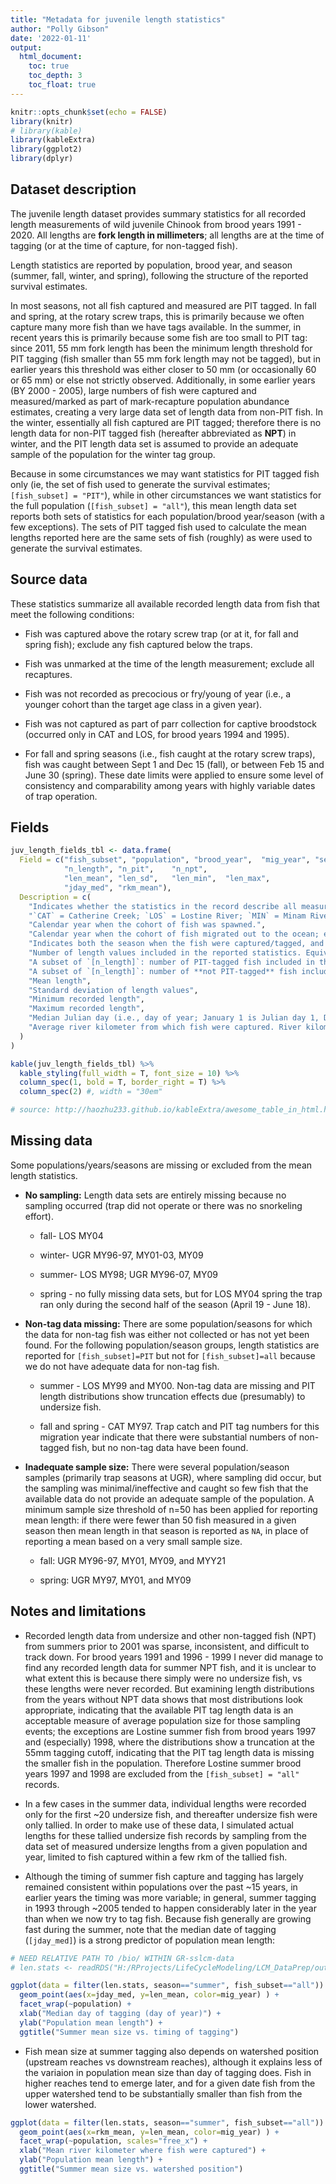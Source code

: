 ```yaml
---
title: "Metadata for juvenile length statistics"
author: "Polly Gibson"
date: '2022-01-11'
output:
  html_document:
    toc: true
    toc_depth: 3
    toc_float: true
---
```



```r
knitr::opts_chunk$set(echo = FALSE)
library(knitr)
# library(kable)
library(kableExtra)
library(ggplot2)
library(dplyr)
```


## Dataset description
The juvenile length dataset provides summary statistics for all recorded length measurements of wild juvenile Chinook from brood years 1991 - 2020.  All lengths are **fork length in millimeters**; all lengths are at the time of tagging (or at the time of capture, for non-tagged fish). 

Length statistics are reported by population, brood year, and season (summer, fall, winter, and spring), following the structure of the reported survival estimates. 

In most seasons, not all fish captured and measured are PIT tagged. In fall and spring, at the rotary screw traps, this is primarily because we often capture many more fish than we have tags available.  In the summer, in recent years this is primarily because some fish are too small to PIT tag: since 2011, 55 mm fork length has been the minimum length threshold for PIT tagging (fish smaller than 55 mm fork length may not be tagged), but in earlier years this threshold was either closer to 50 mm (or occasionally 60 or 65 mm) or else not strictly observed. Additionally, in some earlier years (BY 2000 - 2005), large numbers of fish were captured and measured/marked as part of mark-recapture population abundance estimates, creating a very large data set of length data from non-PIT fish.  In the winter, essentially all fish captured are PIT tagged; therefore there is no length data for non-PIT tagged fish (hereafter abbreviated as **NPT**) in winter, and the PIT length data set is assumed to provide an adequate sample of the population for the winter tag group.

Because in some circumstances we may want statistics for PIT tagged fish only (ie, the set of fish used to generate the survival estimates; `[fish_subset] = "PIT"`), while in other circumstances we want statistics for the full population (`[fish_subset] = "all"`), this mean length data set reports both sets of statistics for each population/brood year/season (with a few exceptions). The sets of PIT tagged fish used to calculate the mean lengths reported here are the same sets of fish (roughly) as were used to generate the survival estimates.  


## Source data 
These statistics summarize all available recorded length data from fish that meet the following conditions: 

- Fish was captured above the rotary screw trap (or at it, for fall and spring fish); exclude any fish captured below the traps.

- Fish was unmarked at the time of the length measurement; exclude all recaptures. 

- Fish was not recorded as precocious or fry/young of year (i.e., a younger cohort than the target age class in a given year).

- Fish was not captured as part of parr collection for captive broodstock (occurred only in CAT and LOS, for brood years 1994 and 1995). 

- For fall and spring seasons (i.e., fish caught at the rotary screw traps), fish was caught between Sept 1 and Dec 15 (fall), or between Feb 15 and June 30 (spring). These date limits were applied to ensure some level of consistency and comparability among years with highly variable dates of trap operation. 


## Fields
```r

juv_length_fields_tbl <- data.frame(
  Field = c("fish_subset", "population", "brood_year",	"mig_year",	"season",	
            "n_length",	"n_pit",	"n_npt",	
            "len_mean",	"len_sd",	"len_min",	"len_max",	
            "jday_med",	"rkm_mean"),
  Description = c(
    "Indicates whether the statistics in the record describe all measured fish (**`all`**) vs. only the PIT tagged fish (**`PIT`**). With a few exceptions, both sets of statistics (i.e., two rows of data) are provided for each population/year/season combination. Note that for winter season, `PIT` and `all` statistics are always the same, because typically there are almost no non-PIT tagged fish during winter and no undersize fish.",
    "`CAT` = Catherine Creek; `LOS` = Lostine River; `MIN` = Minam River; `UGR` = Upper Grande Ronde River.", 
    "Calendar year when the cohort of fish was spawned.",
    "Calendar year when the cohort of fish migrated out to the ocean; equivalent to `[brood_year] + 2`.",
    "Indicates both the season when the fish were captured/tagged, and the method by which the fish were captured. `summer` and `winter` fish are actively captured by snorkel-herding throughout the rearing habitat, while `fall` and `spring` fish are passively captured in rotary screw traps.",
    "Number of length values included in the reported statistics. Equivalent to `[n_pit] + [n_npt]`.",
    "A subset of `[n_length]`: number of PIT-tagged fish included in the reported length statistics. When `[fish_subset] = PIT`, `[n_pit]` is equal to `[n_length]`.",
    "A subset of `[n_length]`: number of **not PIT-tagged** fish included in the reported length statistics. When `[fish_subset] = PIT`, `[n_npt]` is 0.",
    "Mean length",
    "Standard deviation of length values",
    "Minimum recorded length",
    "Maximum recorded length",
    "Median Julian day (i.e., day of year; January 1 is Julian day 1, December 31 is Julian day 365 (or 366 in leap years)) when fish were tagged.  Julian day is a strong predictor of population average size for summer tagging - see below.",
    "Average river kilometer from which fish were captured. River kilometer is recorded for each measured fish. River kilometers start at the mouth and count upstream, so higher numbers indicate higher position in the watershed. This metric provides an indicator of where in the watershed most fish were captured in a given year, because average fish size is partly a function of watershed position."
  )
)

kable(juv_length_fields_tbl) %>%
  kable_styling(full_width = T, font_size = 10) %>%
  column_spec(1, bold = T, border_right = T) %>%
  column_spec(2) #, width = "30em"

# source: http://haozhu233.github.io/kableExtra/awesome_table_in_html.html#column__row_specification
```


## Missing data
Some populations/years/seasons are missing or excluded from the mean length statistics. 

* **No sampling:** Length data sets are entirely missing because no sampling occurred (trap did not operate or there was no snorkeling effort).

  + fall- LOS MY04

  + winter- UGR MY96-97, MY01-03, MY09

  + summer- LOS MY98; UGR MY96-07, MY09

  + spring - no fully missing data sets, but for LOS MY04 spring the trap ran only during the second half of the season (April 19 - June 18).
  
* **Non-tag data missing:** There are some population/seasons for which the data for non-tag fish was either not collected or has not yet been found. For the following population/season groups, length statistics are reported for `[fish_subset]=PIT` but not for `[fish_subset]=all` because we do not have adequate data for non-tag fish.

  + summer - LOS MY99 and MY00. Non-tag data are missing and PIT length distributions show truncation effects due (presumably) to undersize fish.
  
  + fall and spring - CAT MY97. Trap catch and PIT tag numbers for this migration year indicate that there were substantial numbers of non-tagged fish,  but no non-tag data have been found.

* **Inadequate sample size:** There were several population/season samples (primarily trap seasons at UGR), where sampling did occur, but the sampling was minimal/ineffective and caught so few fish that the available data do not provide an adequate sample of the population. A minimum sample size threshold of n=50 has been applied for reporting mean length: if there were fewer than 50 fish measured in a given season then mean length in that season is reported as `NA`, in place of reporting a mean based on a very small sample size.

  + fall: UGR MY96-97, MY01, MY09, and MYY21
  
  + spring: UGR MY97, MY01, and MY09

## Notes and limitations

- Recorded length data from undersize and other non-tagged fish (NPT) from summers prior to 2001 was sparse, inconsistent, and difficult to track down.  For brood years 1991 and 1996 - 1999 I never did  manage to find any recorded length data for summer NPT fish, and it is unclear to what extent this is because there simply were no undersize fish, vs these lengths were never recorded.  But examining length distributions from the years without NPT data shows that most distributions look appropriate, indicating that the available PIT tag length data is an acceptable measure of average population size for those sampling events; the exceptions are Lostine summer fish from brood years 1997 and (especially) 1998, where the distributions show a truncation at the 55mm tagging cutoff, indicating that the PIT tag length data is missing the smaller fish in the population. Therefore Lostine summer brood years 1997 and 1998 are excluded from the `[fish_subset] = "all"` records. 
- In a few cases in the summer data, individual lengths were recorded only for the first ~20 undersize fish, and thereafter undersize fish were only tallied.  In order to make use of these data, I simulated actual lengths for these tallied undersize fish records by sampling from the data set of measured undersize lengths from a given population and year, limited to fish captured within a few rkm of the tallied fish.

- Although the timing of summer fish capture and tagging has largely remained consistent within populations over the past ~15 years, in earlier years the timing was more variable; in general, summer tagging in 1993 through ~2005 tended to happen considerably later in the year than when we now try to tag fish.  Because fish generally are growing fast during the summer, note that the median date of tagging (`[jday_med]`) is a strong predictor of population mean length:
```r
# NEED RELATIVE PATH TO /bio/ WITHIN GR-sslcm-data
# len.stats <- readRDS("H:/RProjects/LifeCycleModeling/LCM_DataPrep/output/juv-length-stats-snorkel.RData")

ggplot(data = filter(len.stats, season=="summer", fish_subset=="all")) +
  geom_point(aes(x=jday_med, y=len_mean, color=mig_year) ) +
  facet_wrap(~population) +
  xlab("Median day of tagging (day of year)") +
  ylab("Population mean length") +
  ggtitle("Summer mean size vs. timing of tagging")

```

- Fish mean size at summer tagging also depends on watershed position (upstream reaches vs downstream reaches), although it explains less of the variaion in population mean size than day of tagging does. Fish in higher reaches tend to emerge later, and for a given date fish from the upper watershed tend to be substantially smaller than fish from the lower watershed. 

```r
ggplot(data = filter(len.stats, season=="summer", fish_subset=="all")) +
  geom_point(aes(x=rkm_mean, y=len_mean, color=mig_year) ) +
  facet_wrap(~population, scales="free_x") +
  xlab("Mean river kilometer where fish were captured") +
  ylab("Population mean length") +
  ggtitle("Summer mean size vs. watershed position")
```

